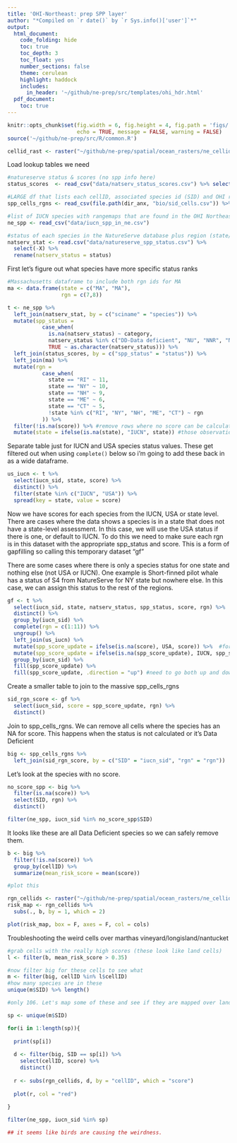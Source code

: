 ```yaml
---
title: 'OHI-Northeast: prep SPP layer'
author: "*Compiled on `r date()` by `r Sys.info()['user']`*"
output: 
  html_document:
    code_folding: hide
    toc: true
    toc_depth: 3
    toc_float: yes
    number_sections: false
    theme: cerulean
    highlight: haddock
    includes: 
      in_header: '~/github/ne-prep/src/templates/ohi_hdr.html'
  pdf_document:
    toc: true
---
```


```r

knitr::opts_chunk$set(fig.width = 6, fig.height = 4, fig.path = 'figs/',
                      echo = TRUE, message = FALSE, warning = FALSE)
source('~/github/ne-prep/src/R/common.R')

cellid_rast <- raster("~/github/ne-prep/spatial/ocean_rasters/ne_cellids.tif")
```

Load lookup tables we need

```r
#natureserve status & scores (no spp info here)
status_scores  <- read_csv("data/natserv_status_scores.csv") %>% select(-X1)

#LARGE df that lists each cellID, associated species id (SID) and OHI rgn
spp_cells_rgns <- read_csv(file.path(dir_anx, "bio/sid_cells.csv")) %>% select(-X1)

#list of IUCN species with rangemaps that are found in the OHI Northeast region
ne_spp <- read_csv("data/iucn_spp_in_ne.csv")

#status of each species in the NatureServe database plus region (state/USA/IUCN)
natserv_stat <- read.csv("data/natureserve_spp_status.csv") %>%
  select(-X) %>%
  rename(natserv_status = status)
```

First let's figure out what species have more specific status ranks

```r
#Massachusetts dataframe to include both rgn ids for MA
ma <- data.frame(state = c("MA", "MA"),
                 rgn = c(7,8))

t <- ne_spp %>%
  left_join(natserv_stat, by = c("sciname" = "species")) %>%
  mutate(spp_status = 
           case_when(
             is.na(natserv_status) ~ category,
             natserv_status %in% c("DD-Data deficient", "NU", "NNR", "NNA", NA) ~ category,
             TRUE ~ as.character(natserv_status))) %>%
  left_join(status_scores, by = c("spp_status" = "status")) %>%
  left_join(ma) %>%
  mutate(rgn = 
           case_when(
             state == "RI" ~ 11,
             state == "NY" ~ 10,
             state == "NH" ~ 9,
             state == "ME" ~ 6,
             state == "CT" ~ 5,
             !state %in% c("RI", "NY", "NH", "ME", "CT") ~ rgn
           )) %>%
  filter(!is.na(score)) %>% #remove rows where no score can be calculated due to Data Deficiency
  mutate(state = ifelse(is.na(state), "IUCN", state)) #those observations w/o a state value (actual state or USA/IUCN) are those that come from IUCN and thus we can add IUCN as the state in this case.
```

Separate table just for IUCN and USA species status values. These get filtered out when using `complete()` below so i'm going to add these back in as a wide dataframe.
```r
us_iucn <- t %>%
  select(iucn_sid, state, score) %>%
  distinct() %>%
  filter(state %in% c("IUCN", "USA")) %>%
  spread(key = state, value = score)
```

Now we have scores for each species from the IUCN, USA or state level. There are cases where the data shows a species is in a state that does not have a state-level assessment. In this case, we will use the USA status if there is one, or default to IUCN. To do this we need to make sure each rgn is in this dataset with the appropriate spp_status and score. This is a form of gapfilling so calling this temporary dataset "gf"

There are some cases where there is only a species status for one state and nothing else (not USA or IUCN). One example is Short-finned pilot whale has a status of S4 from NatureServe for NY state but nowhere else. In this case, we can assign this status to the rest of the regions.
```r
gf <- t %>%
  select(iucn_sid, state, natserv_status, spp_status, score, rgn) %>%
  distinct() %>%
  group_by(iucn_sid) %>%
  complete(rgn = c(1:11)) %>%
  ungroup() %>%
  left_join(us_iucn) %>%
  mutate(spp_score_update = ifelse(is.na(score), USA, score)) %>%  #for regions without a status, default to USA then IUCN
  mutate(spp_score_update = ifelse(is.na(spp_score_update), IUCN, spp_score_update)) %>%
  group_by(iucn_sid) %>%
  fill(spp_score_update) %>%
  fill(spp_score_update, .direction = "up") #need to go both up and down - couldn't figure out how to do this within one fill() call
```  

Create a smaller table to join to the massive spp_cells_rgns
```r
sid_rgn_score <- gf %>%
  select(iucn_sid, score = spp_score_update, rgn) %>%
  distinct()
```

Join to spp_cells_rgns.
We can remove all cells where the species has an NA for score. This happens when the status is not calculated or it's Data Deficient
```r
big <- spp_cells_rgns %>%
  left_join(sid_rgn_score, by = c("SID" = "iucn_sid", "rgn" = "rgn")) 
```

Let's look at the species with no score.

```r
no_score_spp <- big %>%
  filter(is.na(score)) %>%
  select(SID, rgn) %>%
  distinct()

filter(ne_spp, iucn_sid %in% no_score_spp$SID)
```

It looks like these are all Data Deficient species so we can safely remove them.

```r

b <- big %>%
  filter(!is.na(score)) %>%
  group_by(cellID) %>%
  summarize(mean_risk_score = mean(score))

#plot this

rgn_cellids <- raster("~/github/ne-prep/spatial/ocean_rasters/ne_cellids.tif") 
risk_map <- rgn_cellids %>%
  subs(., b, by = 1, which = 2)

plot(risk_map, box = F, axes = F, col = cols)
```

Troubleshooting the weird cells over marthas vineyard/longisland/nantucket


```r
#grab cells with the really high scores (these look like land cells)
l <- filter(b, mean_risk_score > 0.35)

#now filter big for these cells to see what 
m <- filter(big, cellID %in% l$cellID)
#how many species are in these
unique(m$SID) %>% length()

#only 106. Let's map some of these and see if they are mapped over land

sp <- unique(m$SID)

for(i in 1:length(sp)){
  
  print(sp[i])
  
  d <- filter(big, SID == sp[i]) %>%
    select(cellID, score) %>%
    distinct()
  
  r <- subs(rgn_cellids, d, by = "cellID", which = "score")
  
  plot(r, col = "red")
  
}

filter(ne_spp, iucn_sid %in% sp)

## it seems like birds are causing the weirdness.


```

















